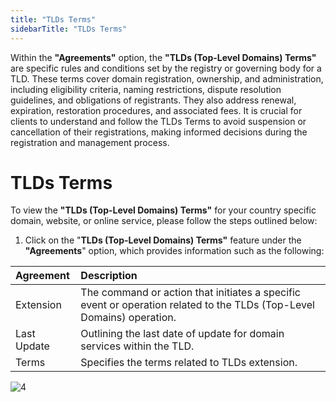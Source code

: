 ```yaml
---
title: "TLDs Terms"
sidebarTitle: "TLDs Terms"
---
```


Within the **"Agreements"** option, the **"TLDs (Top-Level Domains) Terms"**  are specific rules and conditions set by the registry or governing body for a TLD. These terms cover domain registration, ownership, and administration, including eligibility criteria, naming restrictions, dispute resolution guidelines, and obligations of registrants. They also address renewal, expiration, restoration procedures, and associated fees. It is crucial for clients to understand and follow the TLDs Terms to avoid suspension or cancellation of their registrations, making informed decisions during the registration and management process.

# TLDs Terms

To view the **"TLDs (Top-Level Domains) Terms"** for your country specific domain, website, or online service, please follow the steps outlined below:

1. Click on the "**TLDs (Top-Level Domains) Terms"** feature under the **"Agreements**" option, which provides information such as the following:

| Agreement   | Description                                                                                                           |
| :---------- | :-------------------------------------------------------------------------------------------------------------------- |
| Extension   | The command or action that initiates a specific event or operation related to the TLDs (Top-Level Domains) operation. |
| Last Update | Outlining the last date of update for domain services within the TLD.                                                 |
| Terms       | Specifies the terms related to TLDs extension.                                                                        |

![4](/images/agreements/4.png)